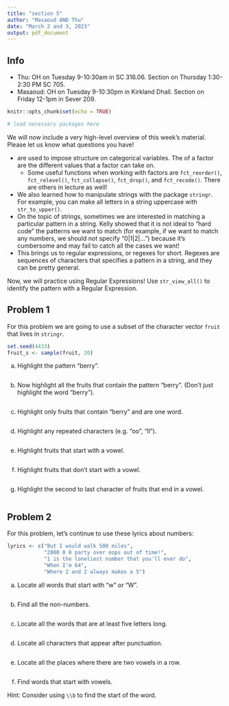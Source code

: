 ```yaml
---
title: "section 5"
author: "Masaoud AND Thu"
date: "March 2 and 3, 2023"
output: pdf_document
---
```


## Info

- Thu: OH on Tuesday 9-10:30am in SC 316.06. Section on Thursday 1:30-2:30 PM SC 705.
- Masaoud: OH on Tuesday 9-10:30pm in Kirkland Dhall. Section on Friday 12-1pm in Sever 209.

\textbf{We will not have section not week (the week before spring break)! Good luck on your projects :)}

\newpage

```r
knitr::opts_chunk$set(echo = TRUE)
```

```r
# load necessary packages here
```


We will now include a very high-level overview of this week's material. Please let us know what questions you have!

- \textbf{Factors} are used to impose structure on categorical variables. The \textbf{levels} of a factor are the different values that a factor can take on. 
  - Some useful functions when working with factors are `fct_reorder()`, `fct_relevel()`, `fct_collapse()`, `fct_drop()`, and `fct_recode()`. There are others in lecture as well!
- We also learned how to manipulate strings with the package `stringr`. For example, you can make all letters in a string uppercase with `str_to_upper()`.
- On the topic of strings, sometimes we are interested in matching a particular pattern in a string. Kelly showed that it is not ideal to "hard code" the patterns we want to match (for example, if we want to match any numbers, we should not specify "0|1|2|...") because it's cumbersome and may fail to catch all the cases we want!
- This brings us to regular expressions, or regexes for short. Regexes are sequences of characters that specifies a pattern in a string, and they can be pretty general.


Now, we will practice using Regular Expressions! Use `str_view_all()` to identify the pattern with a Regular Expression.

## Problem 1

For this problem we are going to use a subset of the character vector `fruit` that lives in `stringr`.

```r
set.seed(4433)
fruit_s <- sample(fruit, 20)
```


a. Highlight the pattern "berry".

```r

```

b. Now highlight all the fruits that contain the pattern "berry".  (Don't just highlight the word "berry").

```r

```

c. Highlight only fruits that contain "berry" and are one word.

```r

```

d. Highlight any repeated characters (e.g. "oo", "ll").

```r

```

e. Highlight fruits that start with a vowel.

```r

```

f. Highlight fruits that don't start with a vowel.

```r

```

g. Highlight the second to last character of fruits that end in a vowel.

```r

```

## Problem 2

For this problem, let's continue to use these lyrics about numbers:

```r
lyrics <- c("But I would walk 500 miles",
            "2000 0 0 party over oops out of time!", 
            "1 is the loneliest number that you'll ever do",
            "When I'm 64",
            "Where 2 and 2 always makes a 5")
```



a. Locate all words that start with "w" or "W".


```r

```

b. Find all the non-numbers.

```r

```


c. Locate all the words that are at least five letters long.

```r

```

d. Locate all characters that appear after punctuation.

```r

```


e. Locate all the places where there are two vowels in a row.


```r

```

f. Find words that start with vowels.

Hint: Consider using `\\b` to find the start of the word.

```r

```




